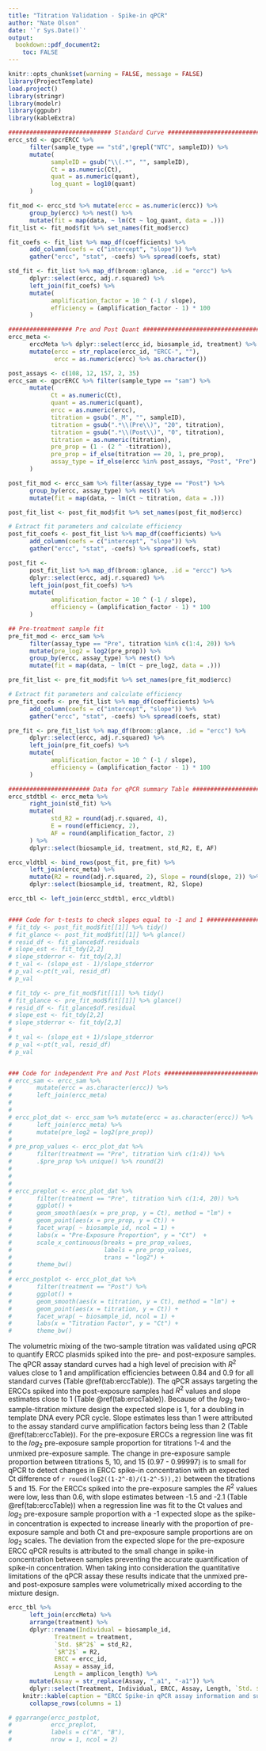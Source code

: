 ```yaml
---
title: "Titration Validation - Spike-in qPCR"
author: "Nate Olson"
date: '`r Sys.Date()`'
output:
  bookdown::pdf_document2: 
    toc: FALSE
--- 
```


```r
knitr::opts_chunk$set(warning = FALSE, message = FALSE) 
library(ProjectTemplate)
load.project()
library(stringr)
library(modelr)
library(ggpubr)
library(kableExtra)
```


```r
############################# Standard Curve ###################################
ercc_std <- qpcrERCC %>%
      filter(sample_type == "std",!grepl("NTC", sampleID)) %>%
      mutate(
            sampleID = gsub("\\(.*", "", sampleID),
            Ct = as.numeric(Ct),
            quat = as.numeric(quant),
            log_quant = log10(quant)
      )

fit_mod <- ercc_std %>% mutate(ercc = as.numeric(ercc)) %>%
      group_by(ercc) %>% nest() %>%
      mutate(fit = map(data, ~ lm(Ct ~ log_quant, data = .)))
fit_list <- fit_mod$fit %>% set_names(fit_mod$ercc)

fit_coefs <- fit_list %>% map_df(coefficients) %>%
      add_column(coefs = c("intercept", "slope")) %>%
      gather("ercc", "stat", -coefs) %>% spread(coefs, stat)

std_fit <- fit_list %>% map_df(broom::glance, .id = "ercc") %>%
      dplyr::select(ercc, adj.r.squared) %>%
      left_join(fit_coefs) %>%
      mutate(
            amplification_factor = 10 ^ (-1 / slope),
            efficiency = (amplification_factor - 1) * 100
      )

################## Pre and Post Quant #########################################
ercc_meta <-
      erccMeta %>% dplyr::select(ercc_id, biosample_id, treatment) %>%
      mutate(ercc = str_replace(ercc_id, "ERCC-", ""),
             ercc = as.numeric(ercc) %>% as.character())

post_assays <- c(108, 12, 157, 2, 35)
ercc_sam <- qpcrERCC %>% filter(sample_type == "sam") %>%
      mutate(
            Ct = as.numeric(Ct),
            quant = as.numeric(quant),
            ercc = as.numeric(ercc),
            titration = gsub("._M", "", sampleID),
            titration = gsub(".*\\(Pre\\)", "20", titration),
            titration = gsub(".*\\(Post\\)", "0", titration),
            titration = as.numeric(titration),
            pre_prop = (1 - (2 ^ -titration)),
            pre_prop = if_else(titration == 20, 1, pre_prop), 
            assay_type = if_else(ercc %in% post_assays, "Post", "Pre")
      )

post_fit_mod <- ercc_sam %>% filter(assay_type == "Post") %>%
      group_by(ercc, assay_type) %>% nest() %>%
      mutate(fit = map(data, ~ lm(Ct ~ titration, data = .)))

post_fit_list <- post_fit_mod$fit %>% set_names(post_fit_mod$ercc)

# Extract fit parameters and calculate efficiency
post_fit_coefs <- post_fit_list %>% map_df(coefficients) %>%
      add_column(coefs = c("intercept", "slope")) %>%
      gather("ercc", "stat", -coefs) %>% spread(coefs, stat)

post_fit <-
      post_fit_list %>% map_df(broom::glance, .id = "ercc") %>%
      dplyr::select(ercc, adj.r.squared) %>%
      left_join(post_fit_coefs) %>%
      mutate(
            amplification_factor = 10 ^ (-1 / slope),
            efficiency = (amplification_factor - 1) * 100
      )

## Pre-treatment sample fit
pre_fit_mod <- ercc_sam %>%
      filter(assay_type == "Pre", titration %in% c(1:4, 20)) %>%
      mutate(pre_log2 = log2(pre_prop)) %>%
      group_by(ercc, assay_type) %>% nest() %>%
      mutate(fit = map(data, ~ lm(Ct ~ pre_log2, data = .)))

pre_fit_list <- pre_fit_mod$fit %>% set_names(pre_fit_mod$ercc)

# Extract fit parameters and calculate efficiency
pre_fit_coefs <- pre_fit_list %>% map_df(coefficients) %>%
      add_column(coefs = c("intercept", "slope")) %>%
      gather("ercc", "stat", -coefs) %>% spread(coefs, stat)

pre_fit <- pre_fit_list %>% map_df(broom::glance, .id = "ercc") %>%
      dplyr::select(ercc, adj.r.squared) %>%
      left_join(pre_fit_coefs) %>%
      mutate(
            amplification_factor = 10 ^ (-1 / slope),
            efficiency = (amplification_factor - 1) * 100
      )

####################### Data for qPCR summary Table ############################
ercc_stdtbl <- ercc_meta %>%
      right_join(std_fit) %>%
      mutate(
            std_R2 = round(adj.r.squared, 4),
            E = round(efficiency, 2),
            AF = round(amplification_factor, 2)
      ) %>%
      dplyr::select(biosample_id, treatment, std_R2, E, AF)

ercc_vldtbl <- bind_rows(post_fit, pre_fit) %>%
      left_join(ercc_meta) %>%
      mutate(R2 = round(adj.r.squared, 2), Slope = round(slope, 2)) %>%
      dplyr::select(biosample_id, treatment, R2, Slope)

ercc_tbl <- left_join(ercc_stdtbl, ercc_vldtbl)


#### Code for t-tests to check slopes equal to -1 and 1 #######################
# fit_tdy <- post_fit_mod$fit[[1]] %>% tidy()
# fit_glance <- post_fit_mod$fit[[1]] %>% glance()
# resid_df <- fit_glance$df.residuals
# slope_est <- fit_tdy[2,2]
# slope_stderror <- fit_tdy[2,3]
# t_val <- (slope_est - 1)/slope_stderror
# p_val <-pt(t_val, resid_df)
# p_val

# fit_tdy <- pre_fit_mod$fit[[1]] %>% tidy()
# fit_glance <- pre_fit_mod$fit[[1]] %>% glance()
# resid_df <- fit_glance$df.residual
# slope_est <- fit_tdy[2,2]
# slope_stderror <- fit_tdy[2,3]
#
# t_val <- (slope_est + 1)/slope_stderror
# p_val <-pt(t_val, resid_df)
# p_val


### Code for independent Pre and Post Plots ###################################
# ercc_sam <- ercc_sam %>%
#       mutate(ercc = as.character(ercc)) %>%
#       left_join(ercc_meta)
# 
# 
# ercc_plot_dat <- ercc_sam %>% mutate(ercc = as.character(ercc)) %>%
#       left_join(ercc_meta) %>%
#       mutate(pre_log2 = log2(pre_prop))
# 
# pre_prop_values <- ercc_plot_dat %>%
#       filter(treatment == "Pre", titration %in% c(1:4)) %>% 
#       .$pre_prop %>% unique() %>% round(2)
# 
# 
#       
# ercc_preplot <- ercc_plot_dat %>%
#       filter(treatment == "Pre", titration %in% c(1:4, 20)) %>%
#       ggplot() +
#       geom_smooth(aes(x = pre_prop, y = Ct), method = "lm") +
#       geom_point(aes(x = pre_prop, y = Ct)) +
#       facet_wrap( ~ biosample_id, ncol = 1) +
#       labs(x = "Pre-Exposure Proportion", y = "Ct")  +
#       scale_x_continuous(breaks = pre_prop_values, 
#                          labels = pre_prop_values, 
#                          trans = "log2") +     
#       theme_bw()
# 
# ercc_postplot <- ercc_plot_dat %>%
#       filter(treatment == "Post") %>%
#       ggplot() +
#       geom_smooth(aes(x = titration, y = Ct), method = "lm") +
#       geom_point(aes(x = titration, y = Ct)) +
#       facet_wrap( ~ biosample_id, ncol = 1) +
#       labs(x = "Titration Factor", y = "Ct") +
#       theme_bw()
```

The volumetric mixing of the two-sample titration was validated using qPCR to quantify ERCC plasmids spiked into the pre- and post-exposure samples. 
The qPCR assay standard curves had a high level of precision with $R^2$ values close to 1 and amplification efficiencies between 0.84 and 0.9 for all standard curves (Table \@ref(tab:erccTable)). 
The qPCR assays targeting the ERCCs spiked into the post-exposure samples had $R^2$ values and slope estimates  close to 1 (Table \@ref(tab:erccTable)). 
Because of the $log_2$ two-sample-titration mixture design the expected slope is 1, for a doubling in template DNA every PCR cycle. 
Slope estimates less than 1 were attributed to the assay standard curve amplification factors being less than 2 (Table \@ref(tab:erccTable)). 
For the pre-exposure ERCCs a regression line was fit to the $log_2$ pre-exposure sample proportion for titrations 1-4 and the unmixed pre-exposure sample. 
The change in pre-exposure sample proportion between titrations 5, 10, and 15 ($0.97$ - $0.99997$) is to small for qPCR to detect changes in ERCC spike-in concentration with an expected Ct difference of `r round(log2((1-2^-8)/(1-2^-5)),2)` between the titrations 5 and 15. 
For the ERCCs spiked into the pre-exposure samples the $R^2$ values were low, less than 0.6, with slope estimates between -1.5 and -2.1 (Table \@ref(tab:erccTable)) when a regression line was fit to the Ct values and $log_2$ pre-exposure sample proportion with a -1 expected slope as the spike-in concentration is expected to increase linearly with the proportion of pre-exposure sample and both Ct and pre-exposure sample proportions are on $log_2$ scales. 
The deviation from the expected slope for the pre-exposure ERCC qPCR results is attributed to the small change in spike-in concentration between samples preventing the accurate quantification of spike-in concentration. 
When taking into consideration the quantitative limitations of the qPCR assay these results indicate that the unmixed pre- and post-exposure samples were volumetrically mixed according to the mixture design.

```r
ercc_tbl %>% 
      left_join(erccMeta) %>% 
      arrange(treatment) %>% 
      dplyr::rename(Individual = biosample_id, 
             Treatment = treatment, 
             `Std. $R^2$` = std_R2,
             `$R^2$` = R2,
             ERCC = ercc_id,
             Assay = assay_id,
             Length = amplicon_length) %>% 
      mutate(Assay = str_replace(Assay, "_a1", "-a1")) %>% 
      dplyr::select(Treatment, Individual, ERCC, Assay, Length, `Std. $R^2$`, E, `$R^2$`, Slope) %>% 
    knitr::kable(caption = "ERCC Spike-in qPCR assay information and summary statistics. ERCC is the ERCC identifier for the ERCC spike-in, Assay is TaqMan assay, and Length and GC are the size and GC contenct of the qPCR amplicon.  The Std. $R^2$ and Efficiency (E) statistics were computed for the standard curves. $R^2$ and slope for titration qPCR results for the titration series.", escape = FALSE,  booktabs = TRUE) %>% 
      collapse_rows(columns = 1)
```

```r
# ggarrange(ercc_postplot,
#           ercc_preplot,
#           labels = c("A", "B"),
#           nrow = 1, ncol = 2)
```



